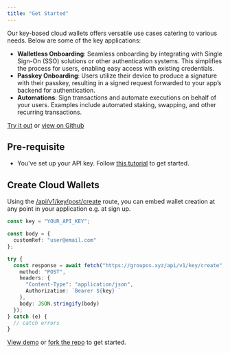 ```yaml
---
title: "Get Started"
---
```


Our key-based cloud wallets offers versatile use cases catering to various needs. Below are some of the key applications:

- **Walletless Onboarding**: Seamless onboarding by integrating with Single Sign-On (SSO) solutions or other authentication systems. This simplifies the process for users, enabling easy access with existing credentials.
- **Passkey Onboarding**: Users utilize their device to produce a signature with their passkey, resulting in a signed request forwarded to your app’s backend for authentication.
- **Automations**: Sign transactions and automate executions on behalf of your users. Examples include automated staking, swapping, and other recurring transactions.

[Try it out](https://groupos-email-onboarding.vercel.app/) or [view on Github](https://github.com/0xStation/groupos-email-onboarding)

## Pre-requisite
- You’ve set up your API key. Follow [this tutorial](/introduction/quickstart) to get started.

## Create Cloud Wallets

Using the [/api/v1/key/post/create](/api-reference/v1/key/post/create) route, you can embed wallet creation at any point in your application e.g. at sign up.

```typescript
const key = "YOUR_API_KEY";

const body = {
  customRef: "user@email.com"
};

try {
  const response = await fetch("https://groupos.xyz/api/v1/key/create", {
    method: "POST",
    headers: {
	  "Content-Type": "application/json",
	  Authorization: `Bearer ${key} `
    },
    body: JSON.stringify(body)
  });
} catch (e) {
  // catch errors
}
```

[View demo](https://groupos-email-onboarding.vercel.app/) or [fork the repo](https://github.com/0xStation/groupos-email-onboarding) to get started.
